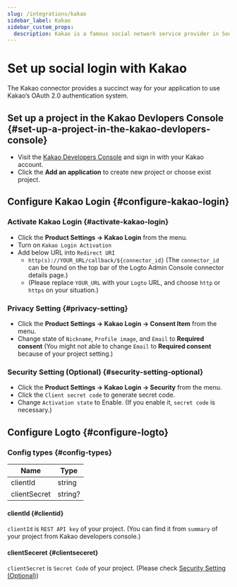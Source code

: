 ```yaml
---
slug: /integrations/kakao
sidebar_label: Kakao
sidebar_custom_props:
  description: Kakao is a famous social network service provider in South Korea.
---
```



# Set up social login with Kakao

The Kakao connector provides a succinct way for your application to use Kakao’s OAuth 2.0 authentication system.

<GuideTip />

## Set up a project in the Kakao Devlopers Console \{#set-up-a-project-in-the-kakao-devlopers-console}

- Visit the [Kakao Developers Console](https://developers.kakao.com/console/app) and sign in with your Kakao account.
- Click the **Add an application** to create new project or choose exist project.

## Configure Kakao Login \{#configure-kakao-login}

### Activate Kakao Login \{#activate-kakao-login}

- Click the **Product Settings -> Kakao Login** from the menu.
- Turn on `Kakao Login Activation`
- Add below URL into `Redirect URI`
  - `http(s)://YOUR_URL/callback/${connector_id}` (The `connector_id` can be found on the top bar of the Logto Admin Console connector details page.)
  - (Please replace `YOUR_URL` with your `Logto` URL, and choose `http` or `https` on your situation.)

### Privacy Setting \{#privacy-setting}

- Click the **Product Settings -> Kakao Login -> Consent Item** from the menu.
- Change state of `Nickname`, `Profile image`, and `Email` to **Required consent** (You might not able to change `Email` to **Required consent** because of your project setting.)

### Security Setting (Optional) \{#security-setting-optional}

- Click the **Product Settings -> Kakao Login -> Security** from the menu.
- Click the `Client secret code` to generate secret code.
- Change `Activation state` to Enable. (If you enable it, `secret code` is necessary.)

## Configure Logto \{#configure-logto}

### Config types \{#config-types}

| Name         | Type    |
| ------------ | ------- |
| clientId     | string  |
| clientSecret | string? |

#### clientId \{#clientid}

`clientId` is `REST API key` of your project.
(You can find it from `summary` of your project from Kakao developers console.)

#### clientSeceret \{#clientseceret}

`clientSecret` is `Secret Code` of your project.
(Please check [Security Setting (Optional)](#security-setting-optional))
